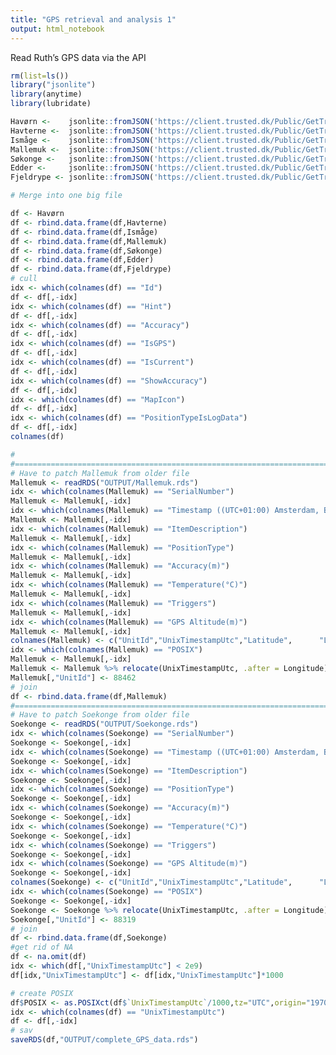 ```yaml
---
title: "GPS retrieval and analysis 1"
output: html_notebook
---
```


Read Ruth's GPS data via the API

```r
rm(list=ls()) 
library("jsonlite")
library(anytime)
library(lubridate)

Havørn <-    jsonlite::fromJSON('https://client.trusted.dk/Public/GetTrail?key=hmM3Tkj7Hqzd9bx1&id=88463&skip=0&count=10000')
Havterne <-  jsonlite::fromJSON('https://client.trusted.dk/Public/GetTrail?key=hHMt6mnY6lP559N5&id=88465&skip=0&count=10000')
Ismåge <-    jsonlite::fromJSON('https://client.trusted.dk/Public/GetTrail?key=AHvGej6oO38Tf2Uf&id=88464&skip=0&count=10000')
Mallemuk <-  jsonlite::fromJSON('https://client.trusted.dk/Public/GetTrail?key=oGpy6z41mAOjI35p&id=88462&skip=0&count=10000')
Søkonge <-   jsonlite::fromJSON('https://client.trusted.dk/Public/GetTrail?key=Qv6y9qee7SyOMTYZ&id=88319&skip=0&count=10000')
Edder <-     jsonlite::fromJSON('https://client.trusted.dk/Public/GetTrail?key=3U2RFGwXk74cDtTe&id=88617&skip=0&count=10000')
Fjeldrype <- jsonlite::fromJSON('https://client.trusted.dk/Public/GetTrail?key=yXbqk453gBAMV0sJ&id=81619&skip=0&count=6500')

# Merge into one big file

df <- Havørn
df <- rbind.data.frame(df,Havterne)
df <- rbind.data.frame(df,Ismåge)
df <- rbind.data.frame(df,Mallemuk)
df <- rbind.data.frame(df,Søkonge)
df <- rbind.data.frame(df,Edder)
df <- rbind.data.frame(df,Fjeldrype)
# cull
idx <- which(colnames(df) == "Id")
df <- df[,-idx]
idx <- which(colnames(df) == "Hint")
df <- df[,-idx]
idx <- which(colnames(df) == "Accuracy")
df <- df[,-idx]
idx <- which(colnames(df) == "IsGPS")
df <- df[,-idx]
idx <- which(colnames(df) == "IsCurrent")
df <- df[,-idx]
idx <- which(colnames(df) == "ShowAccuracy")
df <- df[,-idx]
idx <- which(colnames(df) == "MapIcon")
df <- df[,-idx]
idx <- which(colnames(df) == "PositionTypeIsLogData")
df <- df[,-idx]
colnames(df)

#
#========================================================================
# Have to patch Mallemuk from older file
Mallemuk <- readRDS("OUTPUT/Mallemuk.rds")
idx <- which(colnames(Mallemuk) == "SerialNumber")
Mallemuk <- Mallemuk[,-idx]
idx <- which(colnames(Mallemuk) == "Timestamp ((UTC+01:00) Amsterdam, Berlin, Bern, Rome, Stockholm, Vienna)")
Mallemuk <- Mallemuk[,-idx]
idx <- which(colnames(Mallemuk) == "ItemDescription")
Mallemuk <- Mallemuk[,-idx]
idx <- which(colnames(Mallemuk) == "PositionType")
Mallemuk <- Mallemuk[,-idx]
idx <- which(colnames(Mallemuk) == "Accuracy(m)")
Mallemuk <- Mallemuk[,-idx]
idx <- which(colnames(Mallemuk) == "Temperature(°C)")
Mallemuk <- Mallemuk[,-idx]
idx <- which(colnames(Mallemuk) == "Triggers")
Mallemuk <- Mallemuk[,-idx]
idx <- which(colnames(Mallemuk) == "GPS Altitude(m)")
Mallemuk <- Mallemuk[,-idx]
colnames(Mallemuk) <- c("UnitId","UnixTimestampUtc","Latitude",      "Longitude",     "POSIX")
idx <- which(colnames(Mallemuk) == "POSIX")
Mallemuk <- Mallemuk[,-idx]
Mallemuk <- Mallemuk %>% relocate(UnixTimestampUtc, .after = Longitude)
Mallemuk[,"UnitId"] <- 88462
# join
df <- rbind.data.frame(df,Mallemuk)
#========================================================================
# Have to patch Soekonge from older file
Soekonge <- readRDS("OUTPUT/Soekonge.rds")
idx <- which(colnames(Soekonge) == "SerialNumber")
Soekonge <- Soekonge[,-idx]
idx <- which(colnames(Soekonge) == "Timestamp ((UTC+01:00) Amsterdam, Berlin, Bern, Rome, Stockholm, Vienna)")
Soekonge <- Soekonge[,-idx]
idx <- which(colnames(Soekonge) == "ItemDescription")
Soekonge <- Soekonge[,-idx]
idx <- which(colnames(Soekonge) == "PositionType")
Soekonge <- Soekonge[,-idx]
idx <- which(colnames(Soekonge) == "Accuracy(m)")
Soekonge <- Soekonge[,-idx]
idx <- which(colnames(Soekonge) == "Temperature(°C)")
Soekonge <- Soekonge[,-idx]
idx <- which(colnames(Soekonge) == "Triggers")
Soekonge <- Soekonge[,-idx]
idx <- which(colnames(Soekonge) == "GPS Altitude(m)")
Soekonge <- Soekonge[,-idx]
colnames(Soekonge) <- c("UnitId","UnixTimestampUtc","Latitude",      "Longitude",     "POSIX")
idx <- which(colnames(Soekonge) == "POSIX")
Soekonge <- Soekonge[,-idx]
Soekonge <- Soekonge %>% relocate(UnixTimestampUtc, .after = Longitude)
Soekonge[,"UnitId"] <- 88319
# join
df <- rbind.data.frame(df,Soekonge)
#get rid of NA
df <- na.omit(df)
idx <- which(df[,"UnixTimestampUtc"] < 2e9)
df[idx,"UnixTimestampUtc"] <- df[idx,"UnixTimestampUtc"]*1000

# create POSIX
df$POSIX <- as.POSIXct(df$`UnixTimestampUtc`/1000,tz="UTC",origin="1970-01-01 00:00:00")
idx <- which(colnames(df) == "UnixTimestampUtc")
df <- df[,-idx]
# sav
saveRDS(df,"OUTPUT/complete_GPS_data.rds")
```

